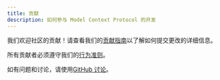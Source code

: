 ```yaml
---
title: 贡献
description: 如何参与 Model Context Protocol 的开发
---
```


我们欢迎社区的贡献！请查看我们的[贡献指南](https://github.com/modelcontextprotocol/.github/blob/main/CONTRIBUTING.md)以了解如何提交更改的详细信息。

所有贡献者必须遵守我们的[行为准则](https://github.com/modelcontextprotocol/.github/blob/main/CODE_OF_CONDUCT.md)。

如有问题和讨论，请使用[GitHub 讨论](https://github.com/orgs/modelcontextprotocol/discussions)。
